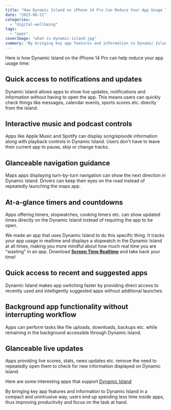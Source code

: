 ```yaml
---
title: "How Dynamic Island on iPhone 14 Pro Can Reduce Your App Usage Time"
date: "2023-08-21"
categories: 
  - "digital-wellbeing"
tags: 
  - "apps"
coverImage: "what-is-dynamic-island.jpg"
summary: "By bringing key app features and information to Dynamic Island in a compact and unintrusive way, users end up spending less time inside apps, thus improving productivity and focus on the task at hand."
---
```


Here is how Dynamic Island on the iPhone 14 Pro can help reduce your app usage time:

## Quick access to notifications and updates
Dynamic Island allows apps to show live updates, notifications and information without having to open the app. This means users can quickly check things like messages, calendar events, sports scores etc. directly from the island.

## Interactive music and podcast controls
Apps like Apple Music and Spotify can display song/episode information along with playback controls in Dynamic Island. Users don't have to leave their current app to pause, skip or change tracks.

## Glanceable navigation guidance
Maps apps displaying turn-by-turn navigation can show the next direction in Dynamic Island. Drivers can keep their eyes on the road instead of repeatedly launching the maps app.

## At-a-glance timers and countdowns
Apps offering timers, stopwatches, cooking timers etc. can show updated times directly on the Dynamic Island instead of requiring the app to be open.

We made an app that uses Dynamic Island to do this specific thing. It tracks your app usage in realtime and displays a stopwatch in the Dynamic Island at all times, making you more mindful about how much real time you are "wasting" in an app. Download [**Screen Time Realtime**](https://apps.apple.com/app/apple-store/id6452629146?pt=118449936&ct=articles&mt=8) and take back your time!

## Quick access to recent and suggested apps
Dynamic Island makes app switching faster by providing direct access to recently used and intelligently suggested apps without additional launches.

## Background app functionality without interrupting workflow
Apps can perform tasks like file uploads, downloads, backups etc. while remaining in the background accessible through Dynamic Island.

## Glanceable live updates
Apps providing live scores, stats, news updates etc. remove the need to repeatedly open them to check for new information displayed on Dynamic Island.

Here are some interesting apps that support [Dynamic Island](/blog/8-must-try-ios-apps-for-productivity-and-insight-that-support-dynamic-island)

By bringing key app features and information to Dynamic Island in a compact and unintrusive way, users end up spending less time inside apps, thus improving productivity and focus on the task at hand.